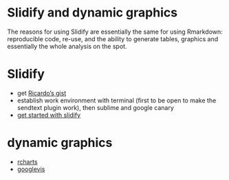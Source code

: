 # Slidify and dynamic graphics

The reasons for using Slidify are essentially the same for using Rmarkdown: reproducible code, re-use, and the ability to generate tables, graphics and essentially the whole analysis on the spot.

# Slidify
* get [Ricardo's gist](https://gist.github.com/rpietro/6059999) 
* establish work environment with terminal (first to be open to make the sendtext plugin work), then sublime and google canary
* [get started with slidify](http://slidify.org/start.html)

# dynamic graphics

* [rcharts](http://rcharts.io/)
* [googlevis](http://cran.r-project.org/web/packages/googleVis/vignettes/googleVis.pdf)
